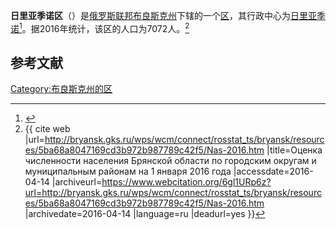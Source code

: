 {{Infobox Settlement
| official_name = 日里亚季诺区
| native_name = Жирятинский район
| image_flag = 
| image_shield = Gerb-Zhiryatinski-region.gif
| image_map = Zhiryatinsky raion Bryansk obl.png
| settlement_type = [[区_(苏联)|区]]
| subdivision_type = [[国家|国家]]
| subdivision_type1 = [[州_(俄罗斯)|州]]
| subdivision_name = {{RUS}}
| subdivision_name1 = [[布良斯克州|布良斯克州]]
| seat_type = 行政中心
| seat = [[日里亚季诺|日里亚季诺]]
| population_as_of=2016
| population_footnotes = <ref name=stat />
| population_total = 7072
| timezone = [[莫斯科时间|MSK]]
| utc_offset = +3
}}
'''日里亚季诺区'''（{{lang-ru|Жирятинский район}}）是[[俄罗斯联邦|俄罗斯联邦]][[布良斯克州|布良斯克州]]下辖的一个[[区_(苏联)|区]]，其行政中心为[[日里亚季诺|日里亚季诺]]<ref name="I͡Uferev1992">{{cite book|author=Oleg Vasilʹevich I͡Uferev|title=Business-map Russia: Russia, the Central Region|url=https://books.google.com/books?id=fuciAQAAMAAJ&pg=PA41|year=1992|publisher=MP "NIK"|isbn=978-5-87484-003-7|pages=41–45|access-date=2020-11-27|archive-date=2020-12-04|archive-url=https://web.archive.org/web/20201204154907/https://books.google.com/books?id=fuciAQAAMAAJ&pg=PA41|dead-url=no}}</ref>。据2016年统计，该区的人口为7072人。<ref name=stat>{{ cite web |url=http://bryansk.gks.ru/wps/wcm/connect/rosstat_ts/bryansk/resources/5ba68a8047169cd3b972b987789c42f5/Nas-2016.htm |title=Оценка численности населения Брянской области по городским округам и муниципальным районам на 1 января 2016 года |accessdate=2016-04-14 |archiveurl=https://www.webcitation.org/6gl1URp6z?url=http://bryansk.gks.ru/wps/wcm/connect/rosstat_ts/bryansk/resources/5ba68a8047169cd3b972b987789c42f5/Nas-2016.htm |archivedate=2016-04-14 |language=ru |deadurl=yes }}</ref>

== 参考文献 ==
{{reflist}}

{{Russia-stub}}

[[Category:布良斯克州的区|Category:布良斯克州的区]]